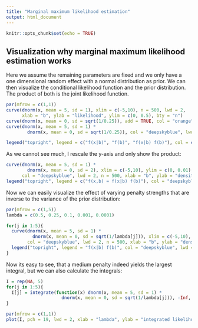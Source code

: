 ```yaml
---
title: "Marginal maximum likelihood estimation"
output: html_document
---
```


```r
knitr::opts_chunk$set(echo = TRUE)
```

## Visualization why marginal maximum likelihood estimation works

Here we assume the remaining parameters are fixed and we only have a one dimensional random effect with a normal distribution as prior. We can then visualize the conditional likelihood function and the prior distribution. The product of both is the joint likelihood function. 

```r
par(mfrow = c(1,1))
curve(dnorm(x, mean = 5, sd = 1), xlim = c(-5,10), n = 500, lwd = 2, 
      xlab = "b", ylab = "likelihood", ylim = c(0, 0.5), bty = "n")
curve(dnorm(x, mean = 0, sd = sqrt(1/0.25)), add = TRUE, col = "orange", lwd = 2, n = 500)
curve(dnorm(x, mean = 5, sd = 1) * 
        dnorm(x, mean = 0, sd = sqrt(1/0.25)), col = "deepskyblue", lwd = 2, n = 500, add = TRUE)

legend("topright", legend = c("f(x|b)", "f(b)", "f(x|b) f(b)"), col = c("black", "orange", "deepskyblue"), lwd = 2, bty = "n")
```

As we cannot see much, I rescale the y-axis and only show the product:

```r
curve(dnorm(x, mean = 5, sd = 1) * 
        dnorm(x, mean = 0, sd = 2), xlim = c(-5,10), ylim = c(0, 0.01),
      col = "deepskyblue", lwd = 2, n = 500, xlab = "b", ylab = "density", bty = "n")
legend("topright", legend = c("f(x,b) = f(x|b) f(b)"), col = "deepskyblue", lwd = 2, bty = "n")

```

Now we can easily visualize the effect of varying penalty strengths that are inverse to the variance of the prior distribution:

```r
par(mfrow = c(1,5))
lambda = c(0.5, 0.25, 0.1, 0.001, 0.0001)

for(j in 1:5){
  curve(dnorm(x, mean = 5, sd = 1) * 
          dnorm(x, mean = 0, sd = sqrt(1/lambda[j])), xlim = c(-5,10), ylim = c(0, 0.02),
        col = "deepskyblue", lwd = 2, n = 500, xlab = "b", ylab = "density", bty = "n", main = paste("lambda =", lambda[j]))
  legend("topright", legend = "f(x|b) f(b)", col = "deepskyblue", lwd = 2, bty = "n")
}
```

Now its easy to see, that a medium penalty indeed yields the largest integral, but we can also calculate the integrals:

```r
I = rep(NA, 5)
for(j in 1:5){
  I[j] = integrate(function(x) dnorm(x, mean = 5, sd = 1) * 
                     dnorm(x, mean = 0, sd = sqrt(1/lambda[j])), -Inf, Inf)$value
}

par(mfrow = c(1,1))
plot(I, pch = 19, lwd = 2, xlab = "lambda", ylab = "integrated likelihood", bty = "n")
```